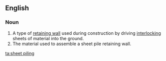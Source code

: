 ==English==

===Noun===
{{en-noun}}
{{wikipedia}}

# A type of [[retaining wall]] used during construction by driving [[interlocking]] sheets of material into the ground.
# The material used to assemble a sheet pile retaining wall.

[[ta:sheet piling]]